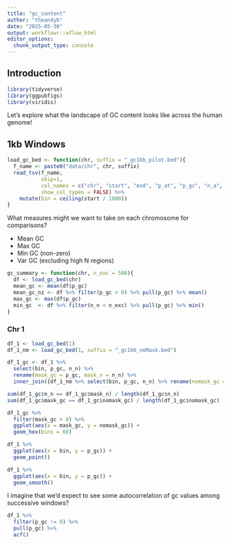 ```yaml
---
title: "gc_content"
author: "theandyb"
date: "2025-05-30"
output: workflowr::wflow_html
editor_options:
  chunk_output_type: console
---
```


## Introduction

```r
library(tidyverse)
library(ggpubfigs)
library(viridis)
```


Let's explore what the landscape of GC content looks like across the human genome!

## 1kb Windows

```r
load_gc_bed <- function(chr, suffix = "_gc1kb_pilot.bed"){
  f_name <- paste0("data/chr", chr, suffix)
  read_tsv(f_name, 
           skip=1, 
           col_names = c("chr", "start", "end", "p_at", "p_gc", "n_a", "n_c", "n_g", "n_t", "n_n", "n_o", "len"),
           show_col_types = FALSE) %>%
    mutate(bin = ceiling(start / 1000))
}
```

What measures might we want to take on each chromosome for comparisons?

* Mean GC
* Max GC
* Min GC (non-zero)
* Var GC (excluding high N regions)

```r
gc_summary <- function(chr, n_exc = 500){
  df <- load_gc_bed(chr)
  mean_gc <- mean(df$p_gc)
  mean_gc_nz <- df %>% filter(p_gc > 0) %>% pull(p_gc) %>% mean()
  max_gc <- max(df$p_gc)
  min_gc  <- df %>% filter(n_n < n_exc) %>% pull(p_gc) %>% min()
}
```


### Chr 1

```r
df_1 <- load_gc_bed(1)
df_1_nm <- load_gc_bed(1, suffix = "_gc1kb_noMask.bed")

df_1_gc <- df_1 %>%
  select(bin, p_gc, n_n) %>%
  rename(mask_gc = p_gc, mask_n = n_n) %>%
  inner_join({df_1_nm %>% select(bin, p_gc, n_n) %>% rename(nomask_gc = p_gc)}, by = "bin")

sum(df_1_gc$n_n == df_1_gc$mask_n) / length(df_1_gc$n_n)
sum(df_1_gc$mask_gc == df_1_gc$nomask_gc) / length(df_1_gc$nomask_gc)

df_1_gc %>%
  filter(mask_gc > 0) %>%
  ggplot(aes(x = mask_gc, y = nomask_gc)) +
  geom_hex(bins = 60)
```

```r
df_1 %>%
  ggplot(aes(x = bin, y = p_gc)) +
  geom_point()

df_1 %>%
  ggplot(aes(x = bin, y = p_gc)) +
  geom_smooth()
```


I imagine that we'd expect to see some autocorrelation of gc values among successive windows?

```r
df_1 %>%
  filter(p_gc != 0) %>%
  pull(p_gc) %>%
  acf()
```

